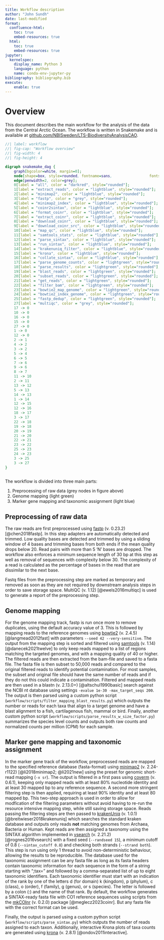 ```yaml
---
title: Workflow description
author: "John Sundh"
date: last-modified
format: 
  confluence-html:
    toc: true
    embed-resources: true
  html:
    toc: true
    embed-resources: true
jupyter: 
  kernelspec: 
    display_name: Python 3
    language: python
    name: conda-env-jupyter-py
bibliography: bibliography.bib
execute: 
    enable: true
---
```


# Overview

This document describes the main workflow for the analysis of the data from the Central Arctic Ocean. The workflow is written in Snakemake and is available at [github.com/NBISweden/LTS-BiodiversityAnalysisCAO](https://github.com/NBISweden/LTS-BiodiversityAnalysisCAO).

```dot
//| label: workflow
//| fig-cap: "Workflow overview"
//| fig-width: 4
//| fig-height: 4

digraph snakemake_dag {
    graph[bgcolor=white, margin=0];
    node[shape=box, style=rounded, fontname=sans,                 fontsize=10, penwidth=2];
    edge[penwidth=2, color=grey];
    0[label = "all", color = "darkred", style="rounded"];
    1[label = "extract_reads", color = "lightblue", style="rounded"];
    2[label = "minimap2", color = "lightblue", style="rounded"];
    3[label = "fastp", color = "grey", style="rounded"];
    4[label = "minimap2_index", color = "lightblue", style="rounded"];
    5[label = "coinr2sintax", color = "lightblue", style="rounded"];
    6[label = "format_coinr", color = "lightblue", style="rounded"];
    7[label = "extract_coinr", color = "lightblue", style="rounded"];
    8[label = "download_coinr", color = "lightblue", style="rounded"];
    9[label = "download_coinr_src", color = "lightblue", style="rounded"];
    10[label = "map_qc", color = "lightblue", style="rounded"];
    11[label = "samtools_stats", color = "lightblue", style="rounded"];
    12[label = "parse_sintax", color = "lightblue", style="rounded"];
    13[label = "run_sintax", color = "lightblue", style="rounded"];
    14[label = "krakenuniq_filter", color = "lightblue", style="rounded"];
    15[label = "krona", color = "lightblue", style="rounded"];
    16[label = "collate_sintax", color = "lightblue", style="rounded"];
    17[label = "parse_genome_counts", color = "lightgreen", style="rounded"];
    18[label = "parse_results", color = "lightgreen", style="rounded"];
    19[label = "blast_reads", color = "lightgreen", style="rounded"];
    20[label = "subset_reads", color = "lightgreen", style="rounded"];
    21[label = "get_reads", color = "lightgreen", style="rounded"];
    22[label = "filter_bam", color = "lightgreen", style="rounded"];
    23[label = "bowtie2_map_genome", color = "lightgreen", style="rounded"];
    24[label = "bowtie2_index_genome", color = "lightgreen", style="rounded"];
    25[label = "fastp_dedup", color = "lightgreen", style="rounded"];
    27[label = "multiqc", color = "grey", style="rounded"];
    17 -> 0
    10 -> 0
    16 -> 0
    15 -> 0
    27 -> 0
    1 -> 0
    12 -> 0
    2 -> 1
    4 -> 2
    3 -> 2
    5 -> 4
    6 -> 5
    7 -> 6
    9 -> 6
    8 -> 7
    11 -> 10
    2 -> 11
    13 -> 12
    5 -> 13
    14 -> 13
    1 -> 14
    12 -> 15
    12 -> 16
    18 -> 17
    3 -> 17
    22 -> 18
    19 -> 18
    20 -> 19
    21 -> 20
    22 -> 21
    23 -> 22
    25 -> 23
    24 -> 23
    3 -> 25
    3 -> 27
}            
 
```

The workflow is divided into three main parts:

1. Preprocessing of raw data (grey nodes in figure above)
2. Genome mapping (light green)
3. Marker gene mapping and taxonomic assignment (light blue)

## Preprocessing of raw data

The raw reads are first preprocessed using [fastp](https://github.com/OpenGene/fastp) (v. 0.23.2) [@chen2018fastp]. In this step adapters are automatically detected and trimmed. Low quality bases are detected and trimmed by using a sliding window of 4 bases and trimming bases from both ends if the mean quality drops below 20. Read pairs with more than 5 'N' bases are dropped. The workflow also enforces a minimum sequence length of 30 bp at this step as well as removal of sequences with complexity below 30. The complexity of a read is calculated as the percentage of bases in the read that are dissimilar to the next base.

Fastq files from the preprocessing step are marked as temporary and removed as soon as they are not required by downstream analysis steps in order to save storage space. MultiQC (v. 1.12) [@ewels2016multiqc] is used to generate a report of the preprocessing step.

## Genome mapping

For the genome mapping track, fastp is run once more to remove duplicates, using the default accuracy value of 3. This is followed by mapping reads to the reference genomes using [bowtie2](https://github.com/BenLangmead/bowtie2) (v. 2.4.5) [@langmead2012fast] with parameters `--seed 42 --very-sensitive`. The output from the mapping step is sorted and filtered using [samtools](https://github.com/samtools/samtools) (v. 1.14) [@danecek2021twelve] to only keep reads mapped to a list of regions matching the targeted genomes, and with a mapping quality of 40 or higher. The filtered reads are then extracted from the bam-file and saved to a fasta file. The fasta file is then subset to 50,000 reads and compared to the original filtered reads to identify potential contamination. For most samples, the subset and original file should have the same number of reads and if they do not this could indicate a contamination.
Filtered and mapped reads are then used in a blastn (v. 2.13.0+) [@altschul1990basic] search against the NCBI nt database using settings `-evalue 1e-30 -max_target_seqs 200`. The output is then parsed using a custom python script (`workflow/scripts/filter_mapping_blast_results.py`) which outputs the number or reads for each taxa that align to a target genome and have a blast alignment to a fish, cartilagenous fish, mammal or bird. Finally, another custom python script (`workflow/scripts/parse_results_w_size_factor.py`) summarizes the species level counts and outputs both raw counts and normalized counts per million (CPM) for each sample.

## Marker gene mapping and taxonomic assignment

In the marker gene track of the workflow, preprocessed reads are mapped to the specified reference database (fasta-format) using [minimap2](https://github.com/lh3/minimap2) (v. 2.24-r1122) [@li2018minimap2; @li2021new] using the preset for genomic short-read mapping (`-x sr`). The output is filtered in a first pass using [coverm](https://github.com/wwood/CoverM) (v. 0.6.1), keeping only mapped reads with at least 80% nucleotide identity and at least 30 mapped bp to any reference sequence. A second more stringent filtering step is then applied, requiring at least 90% identity and at least 80 mapped bp. This two-step approach is used in order to allow for modfication of the filtering parameters without avoid having to re-run the resource intensive mapping step, while still saving storage space. Reads passing the filtering steps are then passed to [krakenUniq](https://github.com/fbreitwieser/krakenuniq) (v. 1.0.1) [@breitwieser2018krakenuniq] which searches the standard kraken database and outputs only reads **not** matching genomes from Archaea, Bacteria or Human. Kept reads are then assigned a taxonomy using the SINTAX algorithm implemented in [vsearch](https://github.com/torognes/vsearch) (v. 2.21.2) [@rognes2016vsearch] with a fixed seed (`--randseed 15`), a minimum cutoff of 0.8 (`--sintax_cutoff 0.8`) and checking both strands (`--strand both`). This step is run using only 1 thread to avoid non-deterministic behaviour, allowing the results to be reproducible. The database used for the taxonomic assignment can be any fasta file as long as its fasta headers contain taxonomic information for each sequence in the form of a string starting with ";tax=" and followed by a comma-separated list of up to eight taxonomic identifiers. Each taxonomic identifier must start with an indication of the rank by one of the letters d (for domain) k (kingdom), p (phylum), c (class), o (order), f (family), g (genus), or s (species). The letter is followed by a colon (:) and the name of that rank. By default, the workflow generates a SINTAX-ready fasta file with CO1 reference sequences using scripts from the [mkCOInr](https://github.com/meglecz/mkCOInr/) (v. 0.2.0) package [@meglecz2023coinr]. But any fasta file with the correct format can be used.

Finally, the output is parsed using a custom python script (`workflow/scripts/parse_sintax.py`) which outputs the number of reads assigned to each taxon. Additionally, interactive Krona plots of taxa counts are generated using [krona](https://github.com/marbl/Krona) (v. 2.8.1) [@ondov2011interactive].